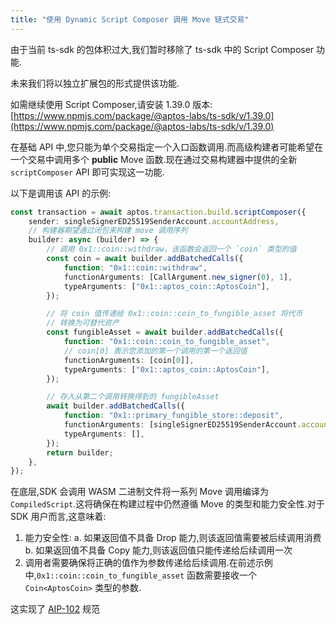 ```yaml
---
title: "使用 Dynamic Script Composer 调用 Move 链式交易"
---
```



<Aside type="caution" emoji="ℹ️">
  由于当前 ts-sdk 的包体积过大,我们暂时移除了 ts-sdk 中的 Script Composer 功能.

  未来我们将以独立扩展包的形式提供该功能.

  如需继续使用 Script Composer,请安装 1.39.0 版本:
  [https://www.npmjs.com/package/@aptos-labs/ts-sdk/v/1.39.0](https://www.npmjs.com/package/@aptos-labs/ts-sdk/v/1.39.0)
</Aside>

在基础 API 中,您只能为单个交易指定一个入口函数调用.而高级构建者可能希望在一个交易中调用多个 **public** Move 函数.现在通过交易构建器中提供的全新 `scriptComposer` API 即可实现这一功能.

以下是调用该 API 的示例:

```typescript filename="example.ts"
const transaction = await aptos.transaction.build.scriptComposer({
    sender: singleSignerED25519SenderAccount.accountAddress,
    // 构建器期望通过闭包来构建 move 调用序列
    builder: async (builder) => {
        // 调用 0x1::coin::withdraw，该函数会返回一个 `coin` 类型的值
        const coin = await builder.addBatchedCalls({
            function: "0x1::coin::withdraw",
            functionArguments: [CallArgument.new_signer(0), 1],
            typeArguments: ["0x1::aptos_coin::AptosCoin"],
        });

        // 将 coin 值传递给 0x1::coin::coin_to_fungible_asset 将代币
        // 转换为可替代资产
        const fungibleAsset = await builder.addBatchedCalls({
            function: "0x1::coin::coin_to_fungible_asset",
            // coin[0] 表示您添加的第一个调用的第一个返回值
            functionArguments: [coin[0]],
            typeArguments: ["0x1::aptos_coin::AptosCoin"],
        });

        // 存入从第二个调用转换得到的 fungibleAsset
        await builder.addBatchedCalls({
            function: "0x1::primary_fungible_store::deposit",
            functionArguments: [singleSignerED25519SenderAccount.accountAddress, fungibleAsset[0]],
            typeArguments: [],
        });
        return builder;
    },
});
```

在底层,SDK 会调用 WASM 二进制文件将一系列 Move 调用编译为 `CompiledScript`.这将确保在构建过程中仍然遵循 Move 的类型和能力安全性.对于 SDK 用户而言,这意味着:

1. 能力安全性:
   a. 如果返回值不具备 Drop 能力,则该返回值需要被后续调用消费
   b. 如果返回值不具备 Copy 能力,则该返回值只能传递给后续调用一次
2. 调用者需要确保将正确的值作为参数传递给后续调用.在前述示例中,`0x1::coin::coin_to_fungible_asset` 函数需要接收一个 `Coin<AptosCoin>` 类型的参数.

这实现了 [AIP-102](https://github.com/aptos-foundation/AIPs/blob/main/aips/aip-102.md) 规范

